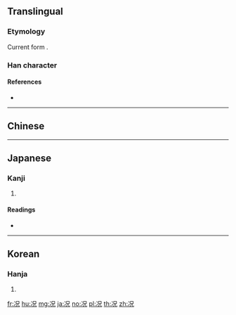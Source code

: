 {{character info/new}}
{{also|況}}
==Translingual==
{{stroke order|strokes=7}}

===Etymology===
{{Han etyl}}
{{Han simp|況|f=氵|t=冫}}

Current form {{Han compound|冫|兄}}.

===Han character===
{{Han char|rn=15|rad=冫|as=05|sn=7|four=|canj=YU|ids=⿰冫兄}}

====References====
* {{Han ref|kx=0131.300|dkj=01620|dj=0295.010|hdz=10295.170|uh=51B5|ud=20917}}

----

==Chinese==
{{zh-see|況}}

----

==Japanese==

===Kanji===
{{ja-kanji|grade=|rs=冫05}}

# {{alternative form of|況|lang=ja}}

====Readings====
* {{ja-readings|on=[[きょう]] (kyō)|kun=[[いわんや]] (iwan'ya), [[おもむき]] (omomuki)}}

----

==Korean==

===Hanja===
{{ko-hanja|hangeul=황|rv=hwang|mr=hwang}}

# {{defn|lang=ko|sort=冫05}}

[[fr:况]]
[[hu:况]]
[[mg:况]]
[[ja:况]]
[[no:况]]
[[pl:况]]
[[th:况]]
[[zh:况]]